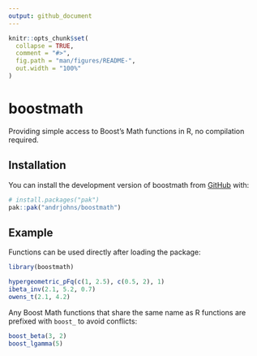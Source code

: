 ```yaml
---
output: github_document
---
```


<!-- README.md is generated from README.Rmd. Please edit that file -->

```r
knitr::opts_chunk$set(
  collapse = TRUE,
  comment = "#>",
  fig.path = "man/figures/README-",
  out.width = "100%"
)
```

# boostmath

<!-- badges: start -->
<!-- badges: end -->

Providing simple access to Boost's Math functions in R, no compilation required.

## Installation

You can install the development version of boostmath from [GitHub](https://github.com/) with:

``` r
# install.packages("pak")
pak::pak("andrjohns/boostmath")
```

## Example

Functions can be used directly after loading the package:

```r
library(boostmath)

hypergeometric_pFq(c(1, 2.5), c(0.5, 2), 1)
ibeta_inv(2.1, 5.2, 0.7)
owens_t(2.1, 4.2)
```

Any Boost Math functions that share the same name as R functions are prefixed with `boost_` to avoid conflicts:

```r
boost_beta(3, 2)
boost_lgamma(5)
```
